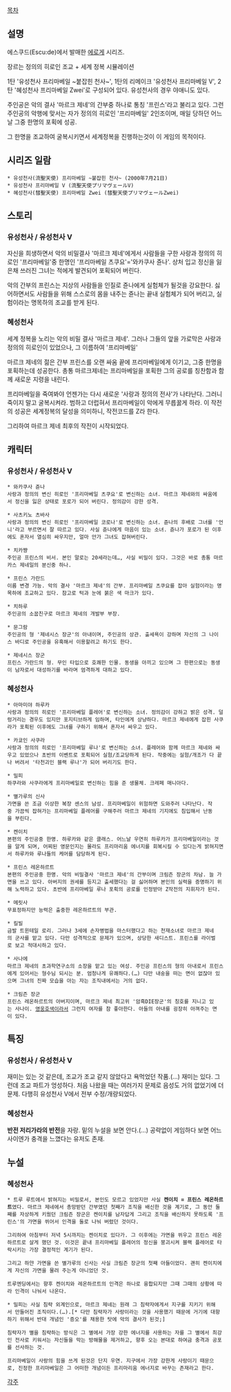 [[목차]]

== 설명 ==
에스쿠드(Escu:de)에서 발매한 [[에로게]] 시리즈. 

장르는 정의의 히로인 조교 + 세계 정복 시뮬레이션

1탄 '유성천사 프리마베일 ~붙잡힌 천사~', 1탄의 리메이크 '유성천사 프리마베일 V', 2탄 '혜성천사 프리마베일 Zwei'로 구성되어 있다. 유성천사의 경우 야애니도 있다.

주인공은 악의 결사 '마르크 제네'의 간부중 하나로 통칭 '프린스'라고 불리고 있다. 그런 주인공의 악행에 맞서는 자가 정의의 히로인 '프리마베일' 2인조이며, 매일 당하던 어느날 그중 한명의 포획에 성공. 

그 한명을 조교하여 굴복시키면서 세계정복을 진행하는것이 이 게임의 목적이다.

== 시리즈 일람 ==
 * 유성천사(流聖天使) 프리마베일 ~붙잡힌 천사~ (2000年7月21日)
 * 유성천사 프리마베일 V (流聖天使プリマヴェールV)
 * 혜성천사(彗聖天使) 프리마베일 Zwei (彗聖天使プリマヴェールZwei)

== 스토리 ==
=== 유성천사 / 유성천사 V ===
자신을 희생하면서 악의 비밀결사 '마르크 제네'에게서 사람들을 구한 사랑과 정의의 히로인 '프리마베일'중 한명인 '프리마베일 츠쿠요'='와카쿠사 쥰나'. 상처 입고 정신을 잃은채 쓰러진 그녀는 적에게 발견되어 포획되어 버린다.

악의 간부의 프린스는 지상의 사람들을 인질로 쥰나에게 실험체가 될것을 강요한다. 싫어하면서도 사람들을 위해 스스로의 몸을 내주는 쥰나는 끝내 실험체가 되어 버리고, 실험이라는 명목하의 조교를 받게 된다.

=== 혜성천사 ===
세계 정복을 노리는 악의 비밀 결사 '마르크 제네'. 그러나 그들의 앞을 가로막은 사랑과 정의의 히로인이 있었으나, 그 이름하여 '프리마베일'

마르크 제네의 젊은 간부 프린스를 오랜 싸움 끝에 프리마베일에게 이기고, 그중 한명을 포획하는데 성공한다. 총통 마르크제네는 프리마베일을 포획한 그의 공로를 칭찬함과 함께 새로운 지령을 내린다.

프리마베일을 죽여봐야 언젠가는 다시 새로운 '사랑과 정의의 전사'가 나타난다. 그러니 죽이지 말고 굴복시켜라. 범하고 더럽혀서 프리마베일이 악에게 무릅꿇게 하라. 이 작전의 성공은 세계정복의 달성을 의미하니, 작전코드를 Z라 한다.

그리하여 마르크 제네 최후의 작전이 시작되었다.

== 캐릭터 ==
=== 유성천사 / 유성천사 V ===
 * 와카쿠사 쥰나
 사랑과 정의의 변신 히로인 '프리마베일 츠쿠요'로 변신하는 소녀. 마르크 제네와의 싸움에서 정신을 잃은 상태로 포로가 되어 버린다. 정의감이 강한 성격.

 * 사츠키노 츠바사
 사랑과 정의의 변신 히로인 '프리마베일 코로나'로 변신하는 소녀. 쥰나의 후배로 그녀를 '언니'라고 부르면서 잘 따르고 있다. 사실 쥰나에게 마음이 있는 소녀. 쥰나가 포로가 된 이후에도 혼자서 열심히 싸우지만, 얼마 안가 그녀도 잡혀버린다.

 * 치카쨩
 주인공 프린스의 비서. 본인 말로는 20세라는데…, 사실 비밀이 있다. 그것은 바로 총통 마르카스 제네일의 분신중 하나.

 * 프린스 가란드
 이름 변경 가능. 악의 결사 '마르크 제네'의 간부. 프리마베일 츠쿠요를 잡아 실험이라는 명목하에 조교하고 있다. 참고로 턱과 눈에 붉은 색 마크가 있다.

 * 치하루
 주인공의 소꿉친구로 마르크 제네의 개발부 부장.

 * 문그람
 주인공의 형 '제네시스 장군'의 아내이며, 주인공의 상관. 출세욕이 강하며 자신의 그 나이스 바디로 주인공을 유혹해서 이용할려고 하기도 한다.

 * 제네시스 장군
 프린스 가란드의 형. 무인 타입으로 호쾌한 인물. 동생을 아끼고 있으며 그 한편으로는 동생이 남자로서 대성하기를 바라며 엄격하게 대하고 있다.

=== 혜성천사 ===
 * 아마미야 하루카
 사랑과 정의의 히로인 '프리마베일 플레어'로 변신하는 소녀. 정의감이 강하고 밝은 성격. 덜렁거리는 경우도 있지만 포지티브하게 임하며, 타인에게 상냥하다. 마르크 제네에게 잡힌 사쿠라가 포획된 이후에도 그녀를 구하기 위해서 혼자서 싸우고 있다.

 * 카쿄인 사쿠라
 사랑과 정의의 히로인 '프리마베일 루나'로 변신하는 소녀. 플레어와 함께 마르크 제네와 싸우고 있었으나 초반의 이벤트로 포획되어 실험/조교당하게 된다. 작중에는 실험/개조가 다 끝나 버려서 '타천괴인 블랙 루나'가 되어 버리기도 한다.

 * 밀피
 하쿠라와 사쿠라에게 프리마베일로 변신하는 힘을 준 생물체. 크레페 매니아다.

 * 별가루의 신사
 가면을 쓴 조금 이상한 복장 센스의 남성. 프리마베일이 위험하면 도와주러 나타난다. 작중 가끔씩 잡혀가는 프리마베일 플레어를 구해주러 마르크 제네의 기지에도 침입해서 난동을 부린다.

 * 켄이치
 본편의 주인공중 한명. 하루카와 같은 클래스. 어느날 우연히 하루카가 프리마베일이라는 것을 알게 되며, 어찌된 영문인지는 몰라도 프리마리움 에너지를 회복시킬 수 있다는게 밝혀지면서 하루카와 루나들의 케어를 담당하게 된다.

 * 프린스 레온하르트
 본편의 주인공중 한명. 악의 비밀결사 '마르크 제네'의 간부이며 크림즌 장군의 차남. 늘 가면을 쓰고 있다. 아버지의 권세를 등지고 출세했다는 걸 싫어하며 본인의 실력을 증명하기 위해 노력하고 있다. 초반에 프리마베일 루나 포획의 공로를 인정받아 Z작전의 지휘자가 된다.

 * 메릿사
 무표정하지만 능력은 출중한 레온하르트의 부관.

 * 킬빌
 금발 트윈테일 로리. 그러나 3세에 손자병법을 마스터했다고 하는 천재소녀로 마르크 제네의 군사를 맡고 있다. 다만 성격적으로 문제가 있으며, 상당한 새디스트. 프린스를 라이벌로 보고 적대시하고 있다.

 * 사나에
 마르크 제네의 초과학연구소의 소장을 맡고 있는 여성. 주인공 프린스의 형의 아내로서 프린스에게 있어서는 형수님 되시는 분. 엄청나게 유쾌하다.(…) 다만 내숭을 떠는 면이 없잖아 있으며 그녀의 진짜 모습을 아는 자는 조직내에서는 거의 없다. 

 * 크림즌 장군
 프린스 레온하르트의 아버지이며, 마르크 제네 최고위 '암흑DIE장군'의 칭호를 지니고 있는 사나이. [[영웅호색]]이라서 그런지 여자를 참 좋아한다. 아들의 아내를 굉장히 아껴주는 면이 있다.

== 특징 ==
=== 유성천사 / 유성천사 V ===
재미는 있는 것 같은데, 조교가 조교 같지 않았다고 욕먹었던 작품.(…) 재미는 있다. 그런데 조교 파트가 엉성하다. 처음 나왔을 때는 여러가지 문제로 음성도 거의 없었기에 더 문제. 다행히 유성천사 V에서 전부 수정/개량되었다.

=== 혜성천사 ===
'''반전 저리가라의 반전'''을 자랑. 밑의 누설을 보면 안다.(…) 공략없이 게임하다 보면 어느 사이엔가 충격을 느꼈다는 유저도 존재.

== 누설 ==
=== 혜성천사 ===
 * 트루 루트에서 밝혀지는 비밀로서, 본인도 모르고 있었지만 사실 '''켄이치 = 프린스 레온하르트'''였다. 마르크 제네에서 총망받던 간부였던 첫째가 조직을 배신한 것을 계기로, 그 동안 둘째를 자상하게 키웠던 크림즌 장군은 켄이치를 남자답게 그리고 조직을 배신하지 못하도록 '프린스'의 가면을 쒸어서 인격을 둘로 나눠 버렸던 것이다.

 그리하여 아침부터 저녁 5시까지는 켄이치로 있다가. 그 이후에는 가면을 쒸우고 프린스 레온하르트로 살게 했던 것. 이것은 끝내 프리마베일 플레어의 정신을 붕괴시켜 블랙 플레어로 타락시키는 가장 결정적인 계기가 된다.

 그리고 하얀 가면을 쓴 별가루의 신사는 사실 크림즌 장군의 첫째 아들이었다. 괜히 켄이치에게 자신의 가면을 물려 주는게 아니었던 것.

 트루엔딩에서는 향후 켄이치와 레온하르트의 인격은 하나로 융합되지만 그때 그때의 상황에 따라 인격이 나눠서 나온다.

 * 밀피는 사실 침략 외계인으로, 마르크 제네는 원래 그 침략자에게서 지구를 지키기 위해서 만들어진 조직이다.(…).[* 다만 침략자가 사랑이라는 것을 사용했기 때문에 거기에 대항하기 위해서 반대 개념인 '증오'를 채용한 탓에 악의 결사가 된것;] 

 침략자가 별을 침략하는 방식은 그 별에서 가장 강한 에너지를 사용하는 자를 그 별에서 최강인 전사로 키워서는 자신들을 막는 방해물을 제거하고, 향후 오는 본대로 하여금 충격과 공포를 선사하는 것.

 프리마베일이 사랑의 힘을 쓰게 된것은 단지 우연. 지구에서 가장 강한게 사랑이기 때문으로, 진정한 프리마베일은 그 어떠한 개념이든 프리마리움 에너지로 바꾸는 존재라고 한다.

[[각주]]
